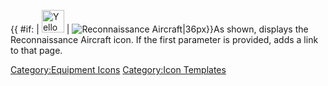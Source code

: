 {{ #if: {{{1|}}} | [[File:YellowPlane.png|36px|link={{{1}}}]] | [[File:YellowPlane.png|Reconnaissance Aircraft|36px]]}}<noinclude>As shown, displays the Reconnaissance Aircraft icon.  If the first parameter is provided, adds a link to that page.
[[Category:Equipment Icons]] [[Category:Icon Templates]]</noinclude>